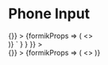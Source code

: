 
<Meta title="Input Phone" component={InputPhone} />

# Phone Input

<Canvas>
  <Story
    name="Input Phone"
    parameters={{
      docs: {
        source: {
          code: dedent`
            <Form
              initialValues={{
                sampleInput1: '',
                sampleInput2: '',
                sampleInput3: ''
              }}
              onSubmit={() => {}}
            >
              {formikProps => (
                <>
                  <InputText name="sampleInput1" label="Text Input" formikProps={formikProps} />
                  <InputText name="sampleInput2" label="Text Input" value="Example" formikProps={formikProps} />
                  <InputText name="sampleInput3" label="Password Input" type="password" formikProps={formikProps} />
                  <div className="input-text-story-dark">
                    <InputText
                      name="sampleInput4"
                      label="Label Above"
                      labelPlacement="above"
                      placeholder="Enter text..."
                      formikProps={formikProps}
                    />
                  </div>
                </>
              )}
            </Form>`
        }
      }
    }}
  >
    <div className="input-text-story">
      <Form
        initialValues={{
          phone: ''
        }}
        onSubmit={() => {}}
      >
        {formikProps => (
          <>
            <InputPhone name="phone" label="Phone Input" formikProps={formikProps} />
          </>
        )}
      </Form>
    </div>
  </Story>
  <ArgsTable of={InputPhone} />
</Canvas>
